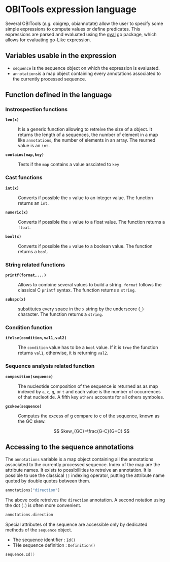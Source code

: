 # OBITools expression language

Several OBITools (*e.g.* obigrep, obiannotate) allow the user to specify some simple expressions to compute values or define predicates. This expressions are parsed and evaluated using the [gval](https://pkg.go.dev/github.com/PaesslerAG/gval "Gval (Go eVALuate) for evaluating arbitrary expressions Go-like expressions.") go package, which allows for evaluating go-Like expression.

## Variables usable in the expression

- `sequence` is the sequence object on which the expression is evaluated.
- `annotations`is a map object containing every annotations associated to the currently processed sequence.

## Function defined in the language 

### Instrospection functions {.unnumbered}

**`len(x)`**

: It is a generic function allowing to retreive the size of a object. It returns 
  the length of a sequences, the number of element in a map like `annotations`, the number
  of elements in an array. The reurned value is an `int`.

**`contains(map,key)`**

: Tests if the `map` contains a value assciated to `key`

### Cast functions {.unnumbered}

**`int(x)`**  

: Converts if possible the `x` value to an integer value. The function 
  returns an `int`.

**`numeric(x)`** 

: Converts if possible the `x` value to a float value. The function 
  returns a `float`.

**`bool(x)`** 

: Converts if possible the `x` value to a boolean value. The function 
  returns a `bool`.

### String related functions {.unnumbered}

**`printf(format,...)`** 

: Allows to combine several values to build a string. `format` follows the
   classical C `printf` syntax. The function returns a `string`.

**`subspc(x)`** 

: substitutes every space in the `x` string by the underscore (`_`) character. The function 
   returns a `string`. 

### Condition function {.unnumbered}

**`ifelse(condition,val1,val2)`**

: The `condition` value has to be a `bool` value. If it is `true` the function returns `val1`,
  otherwise, it is returning `val2`.

### Sequence analysis related function

**`composition(sequence)`**

: The nucleotide composition of the sequence is returned as as map indexed by `a`, `c`, `g`, or `t` and
  each value is the number of occurrences of that nucleotide. A fifth key `others` accounts for
  all others symboles.  

**`gcskew(sequence)`**

: Computes the excess of g compare to c of the sequence, known as the GC skew.

    $$
    Skew_{GC}=\frac{G-C}{G+C}
    $$
    
## Accessing to the sequence annotations

The `annotations` variable is a map object containing all the annotations associated to the currently processed sequence. Index of the map are the attribute names. It exists to possibillities to retreive
an annotation. It is possible to use the classical `[]` indexing operator, putting the attribute name
quoted by double quotes between them. 

```go
annotations["direction"]
```

The above code retreives the `direction` annotation. A second notation using the dot (`.`) is often
more convenient.

```go
annotations.direction
```

Special attributes of the sequence are accessible only by dedicated methods of the `sequence` object.

- The sequence identifier : `Id()`
- THe sequence definition : `Definition()`

```go
sequence.Id()
```

